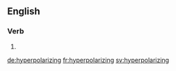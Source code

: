 ==English==

===Verb===
{{head|en|present participle}}

# {{present participle of|hyperpolarize|lang=en|nocat=1}}

[[de:hyperpolarizing]]
[[fr:hyperpolarizing]]
[[sv:hyperpolarizing]]